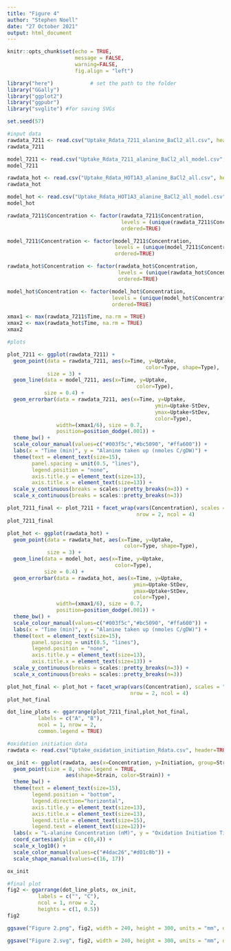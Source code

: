 ---
title: "Figure 4"
author: "Stephen Noell"
date: "27 October 2021"
output: html_document
---

```{r setup, include=FALSE}
knitr::opts_chunk$set(echo = TRUE,
                      message = FALSE, 
                      warning=FALSE,
                      fig.align = "left")

```

```{r}
library("here")            # set the path to the folder 
library("GGally")
library("ggplot2")
library("ggpubr")
library("svglite") #for saving SVGs

set.seed(57)

```

```{r}
#input data
rawdata_7211 <- read.csv("Uptake_Rdata_7211_alanine_BaCl2_all.csv", header=TRUE)
rawdata_7211

model_7211 <- read.csv("Uptake_Rdata_7211_alanine_BaCl2_all_model.csv", header=TRUE)
model_7211

rawdata_hot <- read.csv("Uptake_Rdata_HOT1A3_alanine_BaCl2_all.csv", header=TRUE)
rawdata_hot

model_hot <- read.csv("Uptake_Rdata_HOT1A3_alanine_BaCl2_all_model.csv", header=TRUE)
model_hot

```

```{r}

rawdata_7211$Concentration <- factor(rawdata_7211$Concentration, 
                                     levels = (unique(rawdata_7211$Concentration)),
                                     ordered=TRUE)

model_7211$Concentration <- factor(model_7211$Concentration, 
                                   levels = (unique(model_7211$Concentration)), 
                                   ordered=TRUE)

rawdata_hot$Concentration <- factor(rawdata_hot$Concentration, 
                                    levels = (unique(rawdata_hot$Concentration)), 
                                    ordered=TRUE)

model_hot$Concentration <- factor(model_hot$Concentration, 
                                  levels = (unique(model_hot$Concentration)), 
                                  ordered=TRUE)

xmax1 <- max(rawdata_7211$Time, na.rm = TRUE)
xmax2 <- max(rawdata_hot$Time, na.rm = TRUE)
xmax2
```

```{r}
#plots

plot_7211 <- ggplot(rawdata_7211) +
  geom_point(data = rawdata_7211, aes(x=Time, y=Uptake, 
                                             color=Type, shape=Type),
             size = 3) +
  geom_line(data = model_7211, aes(x=Time, y=Uptake,
                                          color=Type),
            size = 0.4) +
  geom_errorbar(data = rawdata_7211, aes(x=Time, y=Uptake,
                                                ymin=Uptake-StDev, 
                                                ymax=Uptake+StDev,
                                                color=Type), 
                width=(xmax1/6), size = 0.7,
                position=position_dodge(.001)) +
  theme_bw() + 
  scale_colour_manual(values=c("#003f5c","#bc5090", "#ffa600")) +
  labs(x = "Time (min)", y = "Alanine taken up (nmoles C/gDW)") +
  theme(text = element_text(size=15), 
        panel.spacing = unit(0.5, "lines"), 
        legend.position = "none",
        axis.title.y = element_text(size=13),
        axis.title.x = element_text(size=13)) +
  scale_y_continuous(breaks = scales::pretty_breaks(n=3)) +
  scale_x_continuous(breaks = scales::pretty_breaks(n=3))

plot_7211_final <- plot_7211 + facet_wrap(vars(Concentration), scales = "free",
                                          nrow = 2, ncol = 4)
plot_7211_final

plot_hot <- ggplot(rawdata_hot) +
  geom_point(data = rawdata_hot, aes(x=Time, y=Uptake, 
                                      color=Type, shape=Type),
             size = 3) +
  geom_line(data = model_hot, aes(x=Time, y=Uptake,
                                   color=Type),
            size = 0.4) +
  geom_errorbar(data = rawdata_hot, aes(x=Time, y=Uptake,
                                         ymin=Uptake-StDev, 
                                         ymax=Uptake+StDev,
                                         color=Type), 
                width=(xmax1/6), size = 0.7,
                position=position_dodge(.001)) +
  theme_bw() + 
  scale_colour_manual(values=c("#003f5c","#bc5090", "#ffa600")) +
  labs(x = "Time (min)", y = "Alanine taken up (nmoles C/gDW)") +
  theme(text = element_text(size=15), 
        panel.spacing = unit(0.5, "lines"), 
        legend.position = "none",
        axis.title.y = element_text(size=13),
        axis.title.x = element_text(size=13)) +
  scale_y_continuous(breaks = scales::pretty_breaks(n=3)) +
  scale_x_continuous(breaks = scales::pretty_breaks(n=3))

plot_hot_final <- plot_hot + facet_wrap(vars(Concentration), scales = "free",
                                        nrow = 2, ncol = 4)
plot_hot_final

dot_line_plots <- ggarrange(plot_7211_final,plot_hot_final,
          labels = c("A", "B"),
          ncol = 1, nrow = 2,
          common.legend = TRUE)

```

```{r}
#oxidation initiation data
rawdata <- read.csv("Uptake_oxidation_initiation_Rdata.csv", header=TRUE)

ox_init <- ggplot(rawdata, aes(x=Concentration, y=Initiation, group=Strain)) + 
  geom_point(size = 8, show.legend = TRUE,
                   aes(shape=Strain, color=Strain)) +
  theme_bw() + 
  theme(text = element_text(size=15), 
        legend.position = "bottom", 
        legend.direction="horizontal",
        axis.title.y = element_text(size=13),
        axis.title.x = element_text(size=13),
        legend.title = element_text(size=15),
        legend.text = element_text(size=12))+
  labs(x = "L-alanine Concentration (nM)", y = "Oxidation Initiation Time (min)") +
  coord_cartesian(ylim = c(0,4)) +
  scale_x_log10() +
  scale_color_manual(values=c("#4dac26","#d01c8b")) +
  scale_shape_manual(values=c(16, 17))

ox_init

```

```{r}
#final plot
fig2 <- ggarrange(dot_line_plots, ox_init,
          labels = c("", "C"),
          ncol = 1, nrow = 2,
          heights = c(1, 0.5))
fig2

ggsave("Figure 2.png", fig2, width = 240, height = 300, units = "mm", dpi = 300)

ggsave("Figure 2.svg", fig2, width = 240, height = 300, units = "mm", dpi = 300)
```